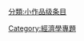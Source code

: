 {{catmore1|[[Wikipedia:经济学专题|Wikipedia:经济学专题]]}}
{{Articles by Quality|topic=经济学|project=经济学|format=TOC}}
{{emptycat}}

[[分類:小作品级条目|分類:小作品级条目]]
[[Category:經濟學專題|Category:經濟學專題]]